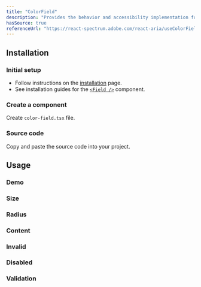 ```yaml
---
title: "ColorField"
description: "Provides the behavior and accessibility implementation for a color field component. Color fields allow users to enter and adjust a hex color value."
hasSource: true
referenceUrl: "https://react-spectrum.adobe.com/react-aria/useColorField.html"
---
```


## Installation

<Steps>

### Initial setup

- Follow instructions on the [installation](/docs/overview/installation) page.
- See installation guides for the [`<Field />`](/docs/components/field) component.

### Create a component

Create `color-field.tsx` file.

### Source code

Copy and paste the source code into your project.

</Steps>

## Usage

### Demo

<ComponentPreview slug="colorField/demo" />

### Size

<ComponentPreview slug="colorField/size" />

### Radius

<ComponentPreview slug="colorField/radius" />

### Content

<ComponentPreview slug="colorField/content" />

### Invalid

<ComponentPreview slug="colorField/invalid" />

### Disabled

<ComponentPreview slug="colorField/disabled" />

### Validation

<ComponentPreview slug="colorField/validation" />

